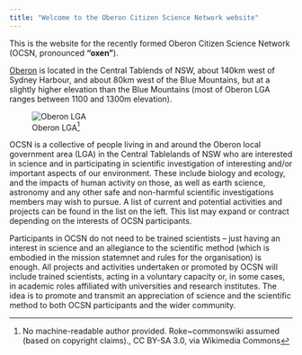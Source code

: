 ```yaml
---
title: "Welcome to the Oberon Citizen Science Network website"
---
```


This is the website for the recently formed Oberon Citizen Science Network (OCSN, pronounced **"oxen"**).

::: {.aside}
[Oberon](https://en.wikipedia.org/wiki/Oberon_Council) is located in the Central Tablends of NSW, about 140km west of Sydney Harbour, and about 80km west of the Blue Mountains, but at a slightly higher elevation than the Blue Mountains (most of Oberon LGA ranges between 1100 and 1300m elevation).

![Oberon LGA^[No machine-readable author provided. Roke~commonswiki assumed (based on copyright claims)., CC BY-SA 3.0, via Wikimedia Commons]](assets/Oberon_LGA_NSW.png){.lightbox}
:::

OCSN is a collective of people living in and around the Oberon local government area (LGA) in the Central Tablelands of NSW who are interested in science and in participating in scientific investigation of interesting and/or important aspects of our environment. These include biology and ecology, and the impacts of human activity on those, as well as earth science, astronomy and any other safe and non-harmful scientific investigations members may wish to pursue. A list of current and potential activities and projects can be found in the list on the left. This list may expand or contract depending on the interests of OCSN participants.

Participants in OCSN do not need to be trained scientists -- just having an interest in science and an allegiance to the scientific method (which is embodied in the mission statemnet and rules for the organisation) is enough. All projects and activities undertaken or promoted by OCSN will include trained scientists, acting in a voluntary capacity or, in some cases, in academic roles affiliated with universities and research institutes. The idea is to promote and transmit an appreciation of science and the scientific method to both OCSN participants and the wider community. 


